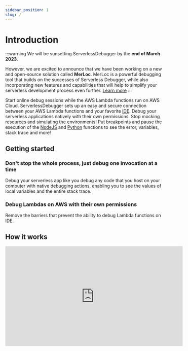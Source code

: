 ```yaml
---
sidebar_position: 1
slug: /
---
```


# Introduction


:::warning
We will be sunsetting ServerlessDebugger by the **end of March 2023**. 

However, we are excited to announce that we have been working on a new and open-source solution called **MerLoc**. MerLoc is a powerful debugging tool that builds on the successes of Serverless Debugger, while also incorporating new features and capabilities that will help to simplify your serverless development process even further.
 [Learn more](https://www.serverlessdebugger.com/blog/serverlessdebugger-is-sunsetting-for-the-good)
:::

Start online debug sessions while the AWS Lambda functions run on AWS Cloud. 
ServerlessDebugger sets up an easy and secure connection between your AWS Lambda functions and 
your favorite [IDE](#getting-started). Debug your serverless applications natively with their own permissions. 
Stop mocking resources and simulating the environments! Put breakpoints and pause
the execution of the [NodeJS](/configuration/nodejs) and [Python](/configuration/python) functions to see the error, variables, stack trace and more!

## Getting started


<div class="cols-2">
  <PluginCard plugin="VS Code" languages="NodeJS, Python" target="/extensions/vs-code"></PluginCard>
</div>

### Don't stop the whole process, just debug one invocation at a time

Debug your serverless app like you debug any code that you host on your computer with native debugging actions,
 enabling you to see the values of local variables and the entire stack trace.

### Debug Lambdas on AWS with their own permissions
Remove the barriers that prevent the ability to debug Lambda functions on IDE.

## How it works
<iframe width="560" height="315" src="https://www.youtube.com/embed/ilIrWV3eDBA" title="YouTube video player" frameborder="0" allow="accelerometer; autoplay; clipboard-write; encrypted-media; gyroscope; picture-in-picture" allowfullscreen></iframe>

